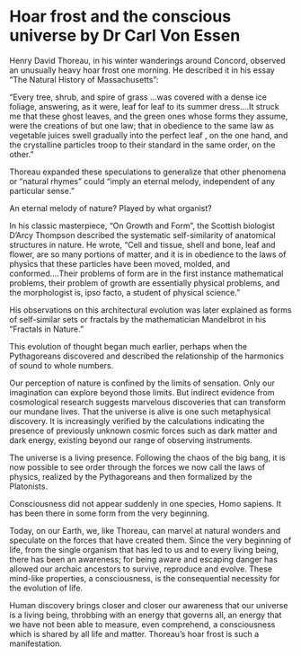 # Hoar frost and the conscious universe by Dr Carl Von Essen {-}

Henry David Thoreau, in his winter wanderings around Concord, observed an unusually heavy hoar frost one morning.  He described it in his essay “The Natural History of Massachusetts”:

“Every tree, shrub, and spire of grass …was covered with a dense ice foliage, answering, as it were, leaf for leaf to its summer dress….It struck me that these ghost leaves, and the green ones whose forms they assume, were the creations of but one law; that in obedience to the same law as vegetable juices swell gradually into the perfect leaf , on the one hand, and the crystalline particles troop to their standard in the same order, on the other.”

Thoreau expanded these speculations to generalize that other phenomena or “natural rhymes” could “imply an eternal melody, independent of any particular sense.”

An eternal melody of nature? Played by what organist?

In his classic masterpiece, “On Growth and Form”, the Scottish biologist D’Arcy Thompson described the systematic self-similarity of anatomical structures in nature. He wrote, “Cell and tissue, shell and bone, leaf and flower, are so many portions of matter, and it is in obedience to the laws of physics that these particles have been moved, molded, and conformed….Their problems of form are in the first instance mathematical problems, their problem of growth are essentially physical problems, and the morphologist is, ipso facto, a student of physical science.”

His observations on this architectural evolution was later explained as forms of self-similar sets or fractals by the mathematician Mandelbrot in his “Fractals in Nature.” 

This evolution of thought began much earlier, perhaps when the Pythagoreans discovered and described the relationship of the harmonics of sound to whole numbers.

Our perception of nature is confined by the limits of sensation. Only our imagination can explore beyond those limits. But indirect evidence from cosmological research suggests marvelous discoveries that can transform our mundane lives. That the universe is alive is one such metaphysical discovery. It is increasingly verified by the calculations indicating the presence of previously unknown cosmic forces such as dark matter and dark energy, existing beyond our range of observing instruments.

The universe is a living presence. Following the chaos of the big bang, it is now possible to see order through the forces we now call the laws of physics, realized by the Pythagoreans and then formalized by the Platonists.

Consciousness did not appear suddenly in one species, Homo sapiens.  It has been there in some form from the very beginning.

Today, on our Earth, we, like Thoreau, can marvel at natural wonders and speculate on the forces that have created them. Since the very beginning of life, from the single organism that has led to us and to every living being, there has been an awareness; for being aware and escaping danger has allowed our archaic ancestors to survive, reproduce and evolve. These mind-like properties, a consciousness, is the consequential necessity for the evolution of life. 

Human discovery brings closer and closer our awareness that our universe is a living being, throbbing with an energy that governs all, an energy that we have not been able to measure, even comprehend, a consciousness which is shared by all life and matter. Thoreau’s hoar frost is such a manifestation.

 
